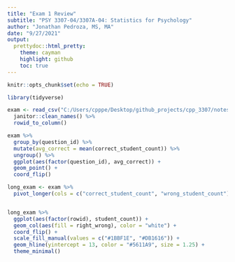 ```yaml
---
title: "Exam 1 Review"
subtitle: "PSY 3307-04/3307A-04: Statistics for Psychology"
author: "Jonathan Pedroza, MS, MA"
date: "9/27/2021"
output:
  prettydoc::html_pretty:
    theme: cayman
    highlight: github
    toc: true
---
```


```r
knitr::opts_chunk$set(echo = TRUE)

library(tidyverse)
```

```r
exam <- read_csv("C:/Users/cpppe/Desktop/github_projects/cpp_3307/notes for class/psy_3307.04_exam1.csv") %>% 
  janitor::clean_names() %>% 
  rowid_to_column()
```

```r
exam %>% 
  group_by(question_id) %>% 
  mutate(avg_correct = mean(correct_student_count)) %>% 
  ungroup() %>% 
  ggplot(aes(factor(question_id), avg_correct)) +
  geom_point() +
  coord_flip()
```

```r
long_exam <- exam %>% 
  pivot_longer(cols = c("correct_student_count", "wrong_student_count"), names_to = "right_wrong", values_to = "student_count")


long_exam %>% 
  ggplot(aes(factor(rowid), student_count)) + 
  geom_col(aes(fill = right_wrong), color = "white") +
  coord_flip() +
  scale_fill_manual(values = c("#1BBF1E", "#DB1616")) +
  geom_hline(yintercept = 13, color = "#5611A9", size = 1.25) +
  theme_minimal()
  
```

